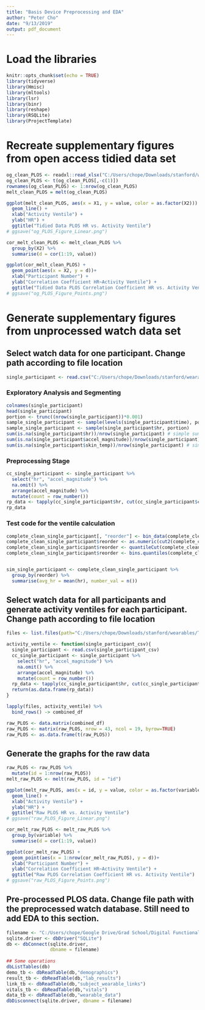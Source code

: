 ```yaml
---
title: "Basis Device Preprocessing and EDA"
author: "Peter Cho"
date: "9/13/2019"
output: pdf_document
---
```


# Load the libraries
```r
knitr::opts_chunk$set(echo = TRUE)
library(tidyverse)
library(Hmisc)
library(mltools)
library(lsr)
library(binr)
library(reshape)
library(RSQLite)
library(ProjectTemplate)
```

# Recreate supplementary figures from open access tidied data set
```r
og_clean_PLOS <- readxl::read_xlsx("C:/Users/chope/Downloads/stanford/wearables/Support_data_for_Figures/S4 Fig/FigS4AB.xlsx", col_names = FALSE)
og_clean_PLOS <- t(og_clean_PLOS[,-c(1)]) 
rownames(og_clean_PLOS) <- 1:nrow(og_clean_PLOS)
melt_clean_PLOS = melt(og_clean_PLOS)

ggplot(melt_clean_PLOS, aes(x = X1, y = value, color = as.factor(X2))) +
  geom_line() +
  xlab("Activity Ventile") +
  ylab("HR") + 
  ggtitle("Tidied Data PLOS HR vs. Activity Ventile")
# ggsave("og_PLOS_Figure_Linear.png")

cor_melt_clean_PLOS <- melt_clean_PLOS %>% 
  group_by(X2) %>% 
  summarise(d = cor(1:19, value))

ggplot(cor_melt_clean_PLOS) +
  geom_point(aes(x = X2, y = d))+
  xlab("Participant Number") + 
  ylab("Correlation Coefficient HR~Activity Ventile") + 
  ggtitle("Tidied Data PLOS Correlation Coefficient HR vs. Activity Ventile")
# ggsave("og_PLOS_Figure_Points.png")

```

# Generate supplementary figures from unprocessed watch data set

## Select watch data for one participant. Change path according to file location
```r
single_participant <- read.csv("C:/Users/chope/Downloads/stanford/wearables/Transfer Folder/Basis_003.csv") 
```

### Exploratory Analysis and Segmenting
```r
colnames(single_participant)
head(single_participant)
portion <- trunc((nrow(single_participant))*0.001)
sample_single_participant <- sample(levels(single_participant$time), portion)
sample_single_participant <- sample(single_participant$hr, portion)
sum(is.na(single_participant$hr))/nrow(single_participant) # simple summary statistics
sum(is.na(single_participant$accel_magnitude))/nrow(single_participant) # simple summary statistics
sum(is.na(single_participant$skin_temp))/nrow(single_participant) # simple summary statistics
```

### Preprocessing Stage
```r
cc_single_participant <- single_participant %>%
  select("hr", "accel_magnitude") %>% 
  na.omit() %>% 
  arrange(accel_magnitude) %>% 
  mutate(count = row_number())
rp_data <- tapply(cc_single_participant$hr, cut(cc_single_participant$count, 19), mean)
rp_data
```

### Test code for the ventile calculation
```r
complete_clean_single_participant[, "reorder"] <- bin_data(complete_clean_single_participant$accel_magnitude, bins=20, binType = "quantile")
complete_clean_single_participant$reorder <- as.numeric(cut2(complete_clean_single_participant$accel_magnitude, m = length(complete_clean_single_participant$accel_magnitude)/25, g = 40))
complete_clean_single_participant$reorder <- quantileCut(complete_clean_single_participant$accel_magnitude, 20)
complete_clean_single_participant$reorder <- bins.quantiles(complete_clean_single_participant$accel_magnitude, max.breaks = length(complete_clean_single_participant$accel_magnitude)/10, 20)


sim_single_participant <- complete_clean_single_participant %>% 
  group_by(reorder) %>% 
  summarise(avg_hr = mean(hr), number_val = n())
```

## Select watch data for all participants and generate activity ventiles for each participant. Change path according to file location
```r
files <- list.files(path="C:/Users/chope/Downloads/stanford/wearables/Transfer Folder", pattern="*.csv", full.names=TRUE, recursive=FALSE)

activity_ventile <- function(single_participant_csv){
  single_participant <- read.csv(single_participant_csv)
  cc_single_participant <- single_participant %>%
    select("hr", "accel_magnitude") %>% 
    na.omit() %>% 
    arrange(accel_magnitude) %>% 
    mutate(count = row_number())
  rp_data <- tapply(cc_single_participant$hr, cut(cc_single_participant$count, 19), mean)
  return(as.data.frame(rp_data))
}

lapply(files, activity_ventile) %>% 
  bind_rows() -> combined_df

raw_PLOS <- data.matrix(combined_df)
raw_PLOS <- matrix(raw_PLOS, nrow = 43, ncol = 19, byrow=TRUE)
raw_PLOS <- as.data.frame(t(raw_PLOS))
```

## Generate the graphs for the raw data
```r
raw_PLOS <- raw_PLOS %>% 
  mutate(id = 1:nrow(raw_PLOS))
melt_raw_PLOS <- melt(raw_PLOS, id = "id") 

ggplot(melt_raw_PLOS, aes(x = id, y = value, color = as.factor(variable))) +
  geom_line() +
  xlab("Activity Ventile") +
  ylab("HR") + 
  ggtitle("Raw PLOS HR vs. Activity Ventile")
# ggsave("raw_PLOS_Figure_Linear.png")

cor_melt_raw_PLOS <- melt_raw_PLOS %>% 
  group_by(variable) %>% 
  summarise(d = cor(1:19, value))

ggplot(cor_melt_raw_PLOS) +
  geom_point(aes(x = 1:nrow(cor_melt_raw_PLOS), y = d))+
  xlab("Participant Number") + 
  ylab("Correlation Coefficient HR~Activity Ventile") + 
  ggtitle("Raw PLOS Correlation Coefficient HR vs. Activity Ventile")
# ggsave("raw_PLOS_Figure_Points.png")
```

## Pre-processed PLOS data. Change file path with the preprocessed watch database. Still need to add EDA to this section.
```r
filename <- "C:/Users/chope/Google Drive/Grad School/Digital Functional Capacity/wearables_clinical_deID.db"
sqlite.driver <- dbDriver("SQLite")
db <- dbConnect(sqlite.driver,
                dbname = filename)
                
## Some operations
dbListTables(db)
demo_tb <- dbReadTable(db,"demographics")
result_tb <- dbReadTable(db,"lab_results")
link_tb <- dbReadTable(db,"subject_wearable_links")
vitals_tb <- dbReadTable(db,"vitals")
data_tb <- dbReadTable(db,"wearable_data")
dbDisconnect(sqlite.driver, dbname = filename)
```



